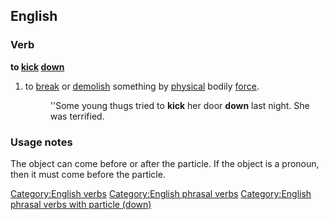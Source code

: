 ==English==

===Verb===
'''to [[kick]] [[down]]'''

#to [[break]] or [[demolish]] something by [[physical]] bodily [[force]].
#:''Some young thugs tried to '''kick''' her door '''down''' last night. She was terrified.

===Usage notes===
The object can come before or after the particle. If the object is a pronoun, then it must come before the particle.

[[Category:English verbs]]
[[Category:English phrasal verbs]]
[[Category:English phrasal verbs with particle (down)]]